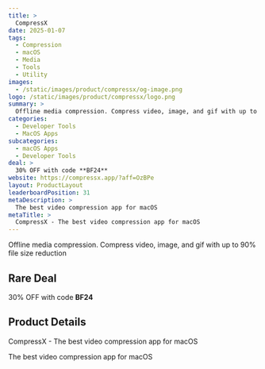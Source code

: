 ```yaml
---
title: >
  CompressX
date: 2025-01-07
tags:
  - Compression
  - macOS
  - Media
  - Tools
  - Utility
images:
  - /static/images/product/compressx/og-image.png
logo: /static/images/product/compressx/logo.png
summary: >
  Offline media compression. Compress video, image, and gif with up to 90% file size reduction
categories:
  - Developer Tools
  - MacOS Apps
subcategories:
  - macOS Apps
  - Developer Tools
deal: >
  30% OFF with code **BF24**
website: https://compressx.app/?aff=OzBPe
layout: ProductLayout
leaderboardPosition: 31
metaDescription: >
  The best video compression app for macOS
metaTitle: >
  CompressX - The best video compression app for macOS
---
```

Offline media compression. Compress video, image, and gif with up to 90% file size reduction

## Rare Deal

30% OFF with code **BF24**

## Product Details

CompressX - The best video compression app for macOS

The best video compression app for macOS
